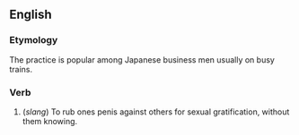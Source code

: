 ==English==
===Etymology===
The practice is popular among Japanese business men usually on busy trains.
===Verb===
# (''slang'') To rub ones penis against others for sexual gratification, without them knowing.
